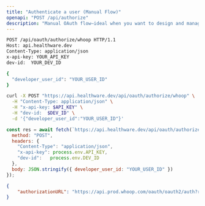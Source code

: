 ```yaml
---
title: "Authenticate a user (Manual Flow)"
openapi: "POST /api/authorize"
description: "Manual OAuth flow—ideal when you want to design and manage the entire authorisation experience yourself."
---
```


<RequestExample>

```bash HTTP
POST /api/oauth/authorize/whoop HTTP/1.1
Host: api.healthware.dev
Content-Type: application/json
x-api-key: YOUR_API_KEY
dev-id:  YOUR_DEV_ID

{
  "developer_user_id": "YOUR_USER_ID"
}
```


```bash BASH
curl -X POST "https://api.healthware.dev/api/oauth/authorize/whoop" \
  -H "Content-Type: application/json" \
  -H "x-api-key: $API_KEY" \
  -H "dev-id:  $DEV_ID" \
  -d '{"developer_user_id":"YOUR_USER_ID"}'
```


```javascript JavaScript
const res = await fetch(`https://api.healthware.dev/api/oauth/authorize/whoop`, {
  method: "POST",
  headers: {
    "Content-Type": "application/json",
    "x-api-key": process.env.API_KEY,
    "dev-id":   process.env.DEV_ID
  },
  body: JSON.stringify({ developer_user_id: "YOUR_USER_ID" })
});
```

</RequestExample>

<ResponseExample>

```json Response
{
    "authorizationURL": "https://api.prod.whoop.com/oauth/oauth2/auth?response_type=code&client_id=ef7efb11-eec5-4ee4-b9b3-50653668c58e&state=eyJkZXZlbG9wZXJfdXNlcl9pZCI6InRya3JfMTIzNDUiLCJkZXZlbG9wZXJfaWQiOiJkMmUxODAyMy1iYTE2LTRkODAtYmVlZS03YzNiMmYwMGI1MTcifQ&redirect_uri=https%3A%2F%2F2307-84-9-239-160.ngrok-free.app%2Fapi%2Foauth%2Fcallback%2Fwhoop&scope=offline+read%3Aprofile+read%3Arecovery+read%3Acycles+read%3Aworkout+read%3Asleep+read%3Abody_measurement"
}
```

</ResponseExample>
